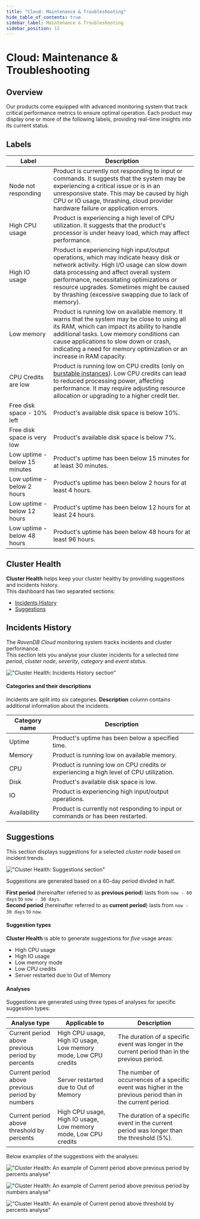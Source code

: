 ```yaml
---
title: "Cloud: Maintenance & Troubleshooting"
hide_table_of_contents: true
sidebar_label: Maintenance & Troubleshooting
sidebar_position: 12
---
```



# Cloud: Maintenance & Troubleshooting
## Overview

Our products come equipped with advanced monitoring system that track critical performance metrics to ensure optimal
operation. Each product may display one or more of the following labels, providing real-time insights into its current
status.



## Labels

| Label                         | Description                                                                                                                                                                                                                                                                                                                       |
|-------------------------------|-----------------------------------------------------------------------------------------------------------------------------------------------------------------------------------------------------------------------------------------------------------------------------------------------------------------------------------|
| Node not responding           | Product is currently not responding to input or commands. It suggests that the system may be experiencing a critical issue or is in an unresponsive state. This may be caused by high CPU or IO usage, thrashing, cloud provider hardware failure or application errors.                                                          |
| High CPU usage                | Product is experiencing a high level of CPU utilization. It suggests that the product's processor is under heavy load, which may affect performance.                                                                                                                                                                              |
| High IO usage                 | Product is experiencing high input/output operations, which may indicate heavy disk or network activity. High I/O usage can slow down data processing and affect overall system performance, necessitating optimizations or resource upgrades. Sometimes might be caused by thrashing (excessive swapping due to lack of memory). |
| Low memory                    | Product is running low on available memory. It warns that the system may be close to using all its RAM, which can impact its ability to handle additional tasks. Low memory conditions can cause applications to slow down or crash, indicating a need for memory optimization or an increase in RAM capacity.                    |
| CPU Credits are low           | Product is running low on CPU credits (only on [burstable instances](cloud-overview#burstable-instances)). Low CPU credits can lead to reduced processing power, affecting performance. It may require adjusting resource allocation or upgrading to a higher credit tier.                                                        |
| Free disk space - 10% left    | Product's available disk space is below 10%.                                                                                                                                                                                                                                                                                      |
| Free disk space is very low   | Product's available disk space is below 7%.                                                                                                                                                                                                                                                                                       |
| Low uptime - below 15 minutes | Product's uptime has been below 15 minutes for at least 30 minutes.                                                                                                                                                                                                                                                               |
| Low uptime - below 2 hours    | Product's uptime has been below 2 hours for at least 4 hours.                                                                                                                                                                                                                                                                     |
| Low uptime - below 12 hours   | Product's uptime has been below 12 hours for at least 24 hours.                                                                                                                                                                                                                                                                   |
| Low uptime - below 48 hours   | Product's uptime has been below 48 hours for at least 96 hours.                                                                                                                                                                                                                                                                   |



## Cluster Health

**Cluster Health** helps keep your cluster healthy by providing suggestions and incidents history.  
This dashboard has two separated sections:

- [Incidents History](cloud-maintenance-troubleshooting#incidents-history)
- [Suggestions](cloud-maintenance-troubleshooting#suggestions)
## Incidents History

The *RavenDB Cloud* monitoring system tracks incidents and cluster performance.  
This section lets you analyse your cluster incidents for a selected *time period*, *cluster node*, *severity*, *category* and *event status*.

!["Cluster Health: Incidents History section"](./assets/cluster-health-incidents-history.png)

#### Categories and their descriptions

Incidents are split into *six* categories. **Description** column contains additional information about the incidents.  

| Category name | Description                                                                            |
|---------------|----------------------------------------------------------------------------------------|
| Uptime        | Product's uptime has been below a specified time.                                      |
| Memory        | Product is running low on available memory.                                            |
| CPU           | Product is running low on CPU credits or experiencing a high level of CPU utilization. |
| Disk          | Product's available disk space is low.                                                 |
| IO            | Product is experiencing high input/output operations.                                  |
| Availability  | Product is currently not responding to input or commands or has been restarted.        |
## Suggestions

This section displays suggestions for a selected *cluster node* based on incident trends.

!["Cluster Health: Suggestions section"](./assets/cluster-health-suggestions.png)

Suggestions are generated based on a 60-day period divided in half.  

**First period** (hereinafter referred to as **previous period**) lasts from `now - 60 days` to `now - 30 days`.  
**Second period** (hereinafter referred to as **current period**) lasts from `now - 30 days` to `now`.  

#### Suggestion types

**Cluster Health** is able to generate suggestions for *five* usage areas:

- High CPU usage                                                         
- High IO usage                        
- Low memory mode                      
- Low CPU credits                                                                      
- Server restarted due to Out of Memory

#### Analyses

Suggestions are generated using three types of analyses for specific suggestion types:

| Analyse type                                     | Applicable to                                                   | Description                                                                                                 |
|--------------------------------------------------|-----------------------------------------------------------------|-------------------------------------------------------------------------------------------------------------|
| Current period above previous period by percents | High CPU usage, High IO usage, Low memory mode, Low CPU credits | The duration of a specific event was longer in the current period than in the previous period.              |
| Current period above previous period by numbers  | Server restarted due to Out of Memory                           | The number of occurrences of a specific event was higher in the previous period than in the current period. |
| Current period above threshold by percents       | High CPU usage, High IO usage, Low memory mode, Low CPU credits | The duration of a specific event in the current period was longer than the threshold (5%).                  |

Below examples of the suggestions with the analyses: 

!["Cluster Health: An example of `Current period above previous period by percents` analyse"](./assets/cluster-health-suggestions-current-month-above-previous-month-by-percents.png)


!["Cluster Health: An example of `Current period above previous period by numbers` analyse"](./assets/cluster-health-suggestions-current-month-above-previous-month-by-numbers.png)


!["Cluster Health: An example of `Current period above threshold by percents` analyse"](./assets/cluster-health-suggestions-current-month-above-threshold-by-percents.png)



